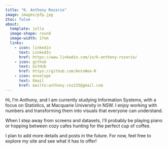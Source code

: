 ```yaml
---
title: "K. Anthony Rozario"
image: images/pfp.jpg
2toc: false
about: 
  template: jolla
  image-shape: round
  image-width: 17em
  links:
    - icon: linkedin 
      text: LinkedIn
      href: https://www.linkedin.com/in/k-anthony-rozario/
    - icon: github
      text: GitHub
      href: https://github.com/AntoNee-R
    - icon: envelope
      text: Email
      href: mailto:anthony.roz225@gmail.com
---
```


Hi, I’m Anthony, and I am currently studying Information Systems, with a focus on Statistics, at Macquarie University in NSW. I enjoy working with numbers and transforming them into visuals that everyone can understand.

When I step away from screens and datasets, I’ll probably be playing piano or hopping between cozy cafes hunting for the perfect cup of coffee.

I plan to add more details and posts in the future. For now, feel free to explore my site and see what it has to offer!
